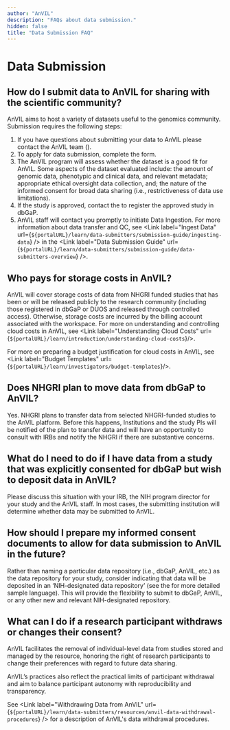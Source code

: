 ```yaml
---
author: "AnVIL"
description: "FAQs about data submission."
hidden: false
title: "Data Submission FAQ"
---
```


# Data Submission

## How do I submit data to AnVIL for sharing with the scientific community?

AnVIL aims to host a variety of datasets useful to the genomics community. Submission requires the following steps:

1. If you have questions about submitting your data to AnVIL please contact the AnVIL team (<Link label="anvil-data@broadinstitute.org" url="mailto:anvil-data@broadinstitute.org" />).
2. To apply for data submission, complete the <Link label="AnVIL Dataset Onboarding Application" url="https://docs.google.com/forms/d/e/1FAIpQLSdK_r1DTb_bBUiG9IvY5hwJ4Y-LHoaXk-E4L98MRcLR2TTtcQ/viewform" /> form.
3. The AnVIL program will assess whether the dataset is a good fit for AnVIL. Some aspects of the dataset evaluated include: the amount of genomic data, phenotypic and clinical data, and relevant metadata; appropriate ethical oversight data collection, and; the nature of the informed consent for broad data sharing (i.e., restrictiveness of data use limitations).
4. If the study is approved, contact the <Link label="NHGRI Genomic Program Administrator (GPA)" url="https://www.genome.gov/staff/Jennifer-Strasburger-MS#:~:text=Biography,Data%20Access%20Committee%20(DAC)." /> to register the approved study in dbGaP.
5. AnVIL staff will contact you promptly to initiate Data Ingestion. For more information about data transfer and QC, see <Link label="Ingest Data" url={`${portalURL}/learn/data-submitters/submission-guide/ingesting-data`} /> in the <Link label="Data Submission Guide" url={`${portalURL}/learn/data-submitters/submission-guide/data-submitters-overview`} />.

## Who pays for storage costs in AnVIL?

AnVIL will cover storage costs of data from NHGRI funded studies that has been or will be released publicly to the research community (including those registered in dbGaP or DUOS and released through controlled access). Otherwise, storage costs are incurred by the billing account associated with the workspace.
For more on understanding and controlling cloud costs in AnVIL, see <Link label="Understanding Cloud Costs" url={`${portalURL}/learn/introduction/understanding-cloud-costs`}/>.

For more on preparing a budget justification for cloud costs in AnVIL, see <Link label="Budget Templates" url={`${portalURL}/learn/investigators/budget-templates`}/>.

## Does NHGRI plan to move data from dbGaP to AnVIL?

Yes. NHGRI plans to transfer data from selected NHGRI-funded studies to the AnVIL platform. Before this happens, Institutions and the study PIs will be notified of the plan to transfer data and will have an opportunity to consult with IRBs and notify the NHGRI if there are substantive concerns.

## What do I need to do if I have data from a study that was explicitly consented for dbGaP but wish to deposit data in AnVIL?

Please discuss this situation with your IRB, the NIH program director for your study and the AnVIL staff. In most cases, the submitting institution will determine whether data may be submitted to AnVIL.

## How should I prepare my informed consent documents to allow for data submission to AnVIL in the future?

Rather than naming a particular data repository (i.e., dbGaP, AnVIL, etc.) as the data repository for your study, consider indicating that data will be deposited in an ‘NIH-designated data repository’ (see the <Link label="Informed Consent Resource, Special Considerations for Genome Research" url="https://www.genome.gov/about-genomics/policy-issues/Informed-Consent/Special-Considerations-for-Genome-Research#6" /> for more detailed sample language). This will provide the flexibility to submit to dbGaP, AnVIL, or any other new and relevant NIH-designated repository.

## What can I do if a research participant withdraws or changes their consent?

AnVIL facilitates the removal of individual-level data from studies stored and managed by the resource, honoring the right of research participants to change their preferences with regard to future data sharing.

AnVIL’s practices also reflect the practical limits of participant withdrawal and aim to balance participant autonomy with reproducibility and transparency.

See <Link label="Withdrawing Data from AnVIL" url={`${portalURL}/learn/data-submitters/resources/anvil-data-withdrawal-procedures`} /> for a description of AnVIL's data withdrawal procedures.
